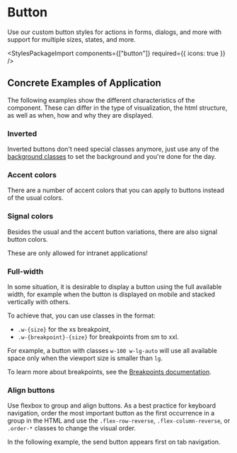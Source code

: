 
<Meta of={ButtonStories} />

# Button

<div className="lead">
  Use our custom button styles for actions in forms, dialogs, and more with support for multiple
  sizes, states, and more.
</div>

<Canvas sourceState="shown" of={ButtonStories.Default} />
<div className="hide-col-default">
  <Controls of={ButtonStories.Default} />
</div>

<StylesPackageImport components={["button"]} required={{ icons: true }} />

## Concrete Examples of Application

The following examples show the different characteristics of the component. These can differ in the type of visualization, the html structure, as well as when, how and why they are displayed.

### Inverted

Inverted buttons don't need special classes anymore, just use any of the [background classes](/?path=/docs/60852fac-a861-4415-8276-bd38d68653bb--docs) to set the background and you're done for the day.

<Canvas of={ButtonStories.Inverted} />

### Accent colors

There are a number of accent colors that you can apply to buttons instead of the usual colors.

<Canvas of={ButtonStories.AccentColors} />

### Signal colors

Besides the usual and the accent button variations, there are also signal button colors.

<p className="alert alert-md alert-warning">These are only allowed for intranet applications!</p>

<Canvas of={ButtonStories.SignalColors} />

### Full-width

In some situation, it is desirable to display a button using the full available width,
for example when the button is displayed on mobile and stacked vertically with others.

To achieve that, you can use classes in the format:
- `.w-{size}` for the xs breakpoint,
- `.w-{breakpoint}-{size}` for breakpoints from sm to xxl.

For example, a button with classes `w-100 w-lg-auto` will use all available space only when the viewport size is smaller than `lg`.

To learn more about breakpoints, see the <a href="/?path=/docs/20af6e2b-32b1-42ef-a187-b026aea7fe13--docs">Breakpoints documentation</a>.

<Canvas of={ButtonStories.FullWidth} />

### Align buttons

Use flexbox to group and align buttons. As a best practice for keyboard navigation, order the most important button as the first occurrence in a group in the HTML
and use the `.flex-row-reverse`, `.flex-column-reverse`, or `.order-*` classes to change the visual order.

In the following example, the send button appears first on tab navigation.

<Canvas of={ButtonStories.Align} />
